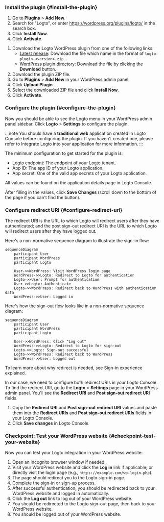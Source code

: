 
### Install the plugin \{#install-the-plugin}

<Tabs>

<TabItem value="admin-panel" label="From WordPress admin panel">

1. Go to **Plugins** > **Add New**.
2. Search for "Logto", or enter https://wordpress.org/plugins/logto/ in the search box.
3. Click **Install Now**.
4. Click **Activate**.

</TabItem>

<TabItem value="upload" label="From upload">

1. Download the Logto WordPress plugin from one of the following links:
   - [Latest release](https://github.com/logto-io/wordpress/releases): Download the file which name in the format of `logto-plugin-<version>.zip`.
   - [WordPress plugin directory](https://wordpress.org/plugins/logto/): Download the file by clicking the **Download** button.
2. Download the plugin ZIP file.
3. Go to **Plugins** > **Add New** in your WordPress admin panel.
4. Click **Upload Plugin**.
5. Select the downloaded ZIP file and click **Install Now**.
6. Click **Activate**.

</TabItem>

</Tabs>

### Configure the plugin \{#configure-the-plugin}

Now you should be able to see the Logto menu in your WordPress admin panel sidebar. Click **Logto** > **Settings** to configure the plugin.

:::note
You should have a **traditional web** application created in Logto Console before configuring the plugin. If you haven't created one, please refer to <MainSiteUrl href="/integrate-logto/integrate-logto-into-your-application">Integrate Logto into your application</MainSiteUrl> for more information.
:::

The minimum configuration to get started for the plugin is:

- Logto endpoint: The endpoint of your Logto tenant.
- App ID: The app ID of your Logto application.
- App secret: One of the valid app secrets of your Logto application.

All values can be found on the application details page in Logto Console.

After filling in the values, click **Save Changes** (scroll down to the bottom of the page if you can't find the button).

### Configure redirect URI \{#configure-redirect-uri}

The redirect URI is the URL to which Logto will redirect users after they have authenticated; and the post sign-out redirect URI is the URL to which Logto will redirect users after they have logged out.

Here's a non-normative sequence diagram to illustrate the sign-in flow:

```mermaid
sequenceDiagram
    participant User
    participant WordPress
    participant Logto

    User->>WordPress: Visit WordPress login page
    WordPress->>Logto: Redirect to Logto for authentication
    Logto->>User: Prompt for authentication
    User->>Logto: Authenticate
    Logto->>WordPress: Redirect back to WordPress with authentication data
    WordPress->>User: Logged in
```

Here's how the sign-out flow looks like in a non-normative sequence diagram:

```mermaid
sequenceDiagram
    participant User
    participant WordPress
    participant Logto

    User->>WordPress: Click "Log out"
    WordPress->>Logto: Redirect to Logto for sign-out
    Logto->>Logto: Sign-out successful
    Logto->>WordPress: Redirect back to WordPress
    WordPress->>User: Logged out
```

To learn more about why redirect is needed, see <MainSiteUrl href="/concepts/sign-in-experience">Sign-in experience explained</MainSiteUrl>.

In our case, we need to configure both redirect URIs in your Logto Console. To find the redirect URI, go to the **Logto** > **Settings** page in your WordPress admin panel. You'll see the **Redirect URI** and **Post sign-out redirect URI** fields.

1. Copy the **Redirect URI** and **Post sign-out redirect URI** values and paste them into the **Redirect URIs** and **Post sign-out redirect URIs** fields in your Logto Console.
2. Click **Save changes** in Logto Console.

### Checkpoint: Test your WordPress website \{#checkpoint-test-your-website}

Now you can test your Logto integration in your WordPress website:

1. Open an incognito browser window if needed.
2. Visit your WordPress website and click the **Log in** link if applicable; or directly visit the login page (e.g., `https://example.com/wp-login.php`).
3. The page should redirect you to the Logto sign-in page.
4. Complete the sign-in or sign-up process.
5. After successful authentication, you should be redirected back to your WordPress website and logged in automatically.
6. Click the **Log out** link to log out of your WordPress website.
7. You should be redirected to the Logto sign-out page, then back to your WordPress website.
8. You should be logged out of your WordPress website.
